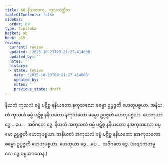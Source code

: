 ```yaml
---
title: 68 နိယတဒုက, ကုသလတ္တိက
tableOfContents: false
sidebar:
  order: 69
type: tipitaka
basket: ab
book: p15
review:
  current: review
  updated: '2025-10-23T09:21:27.414008'
  updated_by: ''
  notes: ''
  history:
  - state: review
    date: '2025-10-23T09:21:27.414008'
    updated_by: ''
    notes: ''
    previous_state: draft
---
```



<ReviewStatus review={frontmatter.review} showDetails={true} />

<HypothesisAnnotation frontmatter={frontmatter} />

<DynamicBreadcrumb />

<Division number="77" book="p15" e="ch" v="40" p="236">

<Paragraph number="207" book="p15">
နိယတံ ကုသလံ ဓမ္မံ ပဋိစ္စ နနိယတော နကုသလော ဓမ္မော ဥပ္ပဇ္ဇတိ ဟေတုပစ္စယာ. အနိယတံ ကုသလံ ဓမ္မံ ပဋိစ္စ နနိယတော နကုသလော ဓမ္မော ဥပ္ပဇ္ဇတိ ဟေတုပစ္စယာ. ဟေတုယာ ဒွေ …ပေ…  အဝိဂတေ ဒွေ.
</Paragraph>

<Paragraph number="208" book="p15">
နိယတံ အကုသလံ ဓမ္မံ ပဋိစ္စ နနိယတော နအကုသလော ဓမ္မော ဥပ္ပဇ္ဇတိ ဟေတုပစ္စယာ. အနိယတံ အကုသလံ ဓမ္မံ ပဋိစ္စ နနိယတော နအကုသလော ဓမ္မော ဥပ္ပဇ္ဇတိ ဟေတုပစ္စယာ. ဟေတုယာ ဒွေ …ပေ…  အဝိဂတေ ဒွေ. (အဗျာကတမူလေ ဒွေ ပစ္စယဝသေန.)
</Paragraph>
</Division>